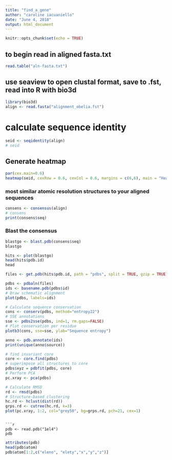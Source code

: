 ```yaml
---
title: "find_a_gene"
author: "caroline iacuaniello"
date: "June 4, 2018"
output: html_document
---
```


```r
knitr::opts_chunk$set(echo = TRUE)
```

## to begin read in aligned fasta.txt
```r
read.table("aln-fasta.txt")
```

## use seaview to open clustal format, save to .fst, read into R with bio3d

```r
library(bio3d)
align <- read.fasta("alignment_obelia.fst")
```
# calculate sequence identity
```r

seid <- seqidentity(align)
# seid
```
## Generate heatmap
```r
par(cex.main=0.6)
heatmap(seid, cexRow = 0.6, cexCol = 0.6, margins = c(6,6), main = "Heatmap of Sequence Identity")
```

### most similar atomic resolution structures to your aligned sequences
```r
consens <- consensus(align)
# consens
print(consens$seq)
```



### Blast the consensus
```r
blastgo <- blast.pdb(consens$seq)
blastgo
```

```r
hits <- plot(blastgo)
head(hits$pdb.id)
head
```

```r
files <- get.pdb(hits$pdb.id, path = "pdbs", split = TRUE, gzip = TRUE)
```
```r
pdbs <- pdbaln(files)
ids <- basename.pdb(pdbs$id)
# Draw schematic alignment
plot(pdbs, labels=ids)
```
```r
# Calculate sequence conservation
cons <- conserv(pdbs, method="entropy22")
# SSE annotations
sse <- pdbs2sse(pdbs, ind=1, rm.gaps=FALSE)
# Plot conservation per residue
plotb3(cons, sse=sse, ylab="Sequence entropy")
```
```r
anno <- pdb.annotate(ids)
print(unique(anno$source))
```

```r
# find invariant core
core <- core.find(pdbs)
# superimpose all structures to core
pdbs$xyz = pdbfit(pdbs, core)
# Perform PCA
pc.xray <- pca(pdbs)
```
```r
# Calculate RMSD
rd <- rmsd(pdbs)
# Structure-based clustering
hc.rd <- hclust(dist(rd))
grps.rd <- cutree(hc.rd, k=3)
plot(pc.xray, 1:2, col="grey50", bg=grps.rd, pch=21, cex=1)
```

```

```r
pdb <- read.pdb("1el4")
pdb
```

```r
attributes(pdb)
head(pdb$atom)
pdb$atom[1:2,c("eleno", "elety","x","y","z")]
```

```r

```

